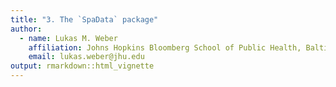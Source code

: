 ```yaml
---
title: "3. The `SpaData` package"
author: 
  - name: Lukas M. Weber
    affiliation: Johns Hopkins Bloomberg School of Public Health, Baltimore, USA
    email: lukas.weber@jhu.edu
output: rmarkdown::html_vignette
---
```

